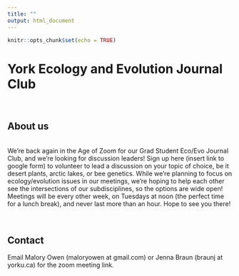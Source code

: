 ```yaml
---
title: ""
output: html_document
---
```


```r
knitr::opts_chunk$set(echo = TRUE)
```

# York Ecology and Evolution Journal Club
<br>

## About us
<br>
We're back again in the Age of Zoom for our Grad Student Eco/Evo Journal Club, and we're looking for discussion leaders! Sign up here (insert link to google form) to volunteer to lead a discussion on your topic of choice, be it desert plants, arctic lakes, or bee genetics. While we're planning to focus on ecology/evolution issues in our meetings, we're hoping to help each other see the intersections of our subdisciplines, so the options are wide open! Meetings will be every other week, on Tuesdays at noon (the perfect time for a lunch break), and never last more than an hour. Hope to see you there!

<br>

## Contact

Email Malory Owen (maloryowen at gmail.com) or Jenna Braun (braunj at yorku.ca) for the zoom meeting link.